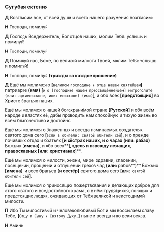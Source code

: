 <span id="sugubaja" />

### Сугубая ектения

**Д** Возгласим все, от всей души и всего нашего разумения возгласим:

**Н** Господи, помилуй

**Д** Господь Вседержитель, Бог отцов наших, молим Тебя: услышь и помилуй!

**Н** Господи, помилуй

**Д** Помилуй нас, Боже, по великой милости Твоей, молим Тебя: услышь и помилуй!

**Н** Господи, помилуй **(трижды на каждое прошение)**.

**Д** Ещё мы молимся о **[**`великом господине и отце нашем святейшем`**]** патриархе **(имя)** **[**`и о [господине нашем преосвяще́ннейшем] митрополите (или: архиепископе, или: епископе) (имя)`**]**, и обо всех **[**предстоящих**]** во Христе братьях наших.

Ещё мы молимся о нашей богохрани́мой стране **[**Русской**]** и обо всём народе и властях её, дабы проводить нам спокойную и тихую жизнь во всём благочестиво и достойно.

Ещё мы молимся о блаженных и всегда поминаемых создателях святого дома сего **[**`если в обители: святой обители сей`**]**, и о прежде почивших отцах и братьях **[**и сёстрах наших, и о чадах **(или:** рабах**)** Божьих **(имена)**, и обо всех**]**, здесь и повсюду лежащих, православных **[или:** христианах**]**.

Ещё мы молимся о милости, жизни, мире, здравии, спасении, посещении, прощении и отпущении грехов чад **(или:** рабов**)** Божьих **[имена]**, и всех братьев **[**и сестёр**]** святого дома сего **[`или:`** `святой обители сей`**]**.

Ещё мы молимся о приносящих пожертвования и делающих доброе для этого святого и вседостойного храма, о в нём трудя́щихся, поющих и предстоящих людях, ожидающих от Тебя великой и неистощимой милости.

**П** Ибо Ты милостивый и человеколюбивый Бог и мы воссылаем славу Тебе, **[**`Отцу и Сыну и Святому Духу,`**]** ныне и всегда и во веки веков.

**Н** Аминь
